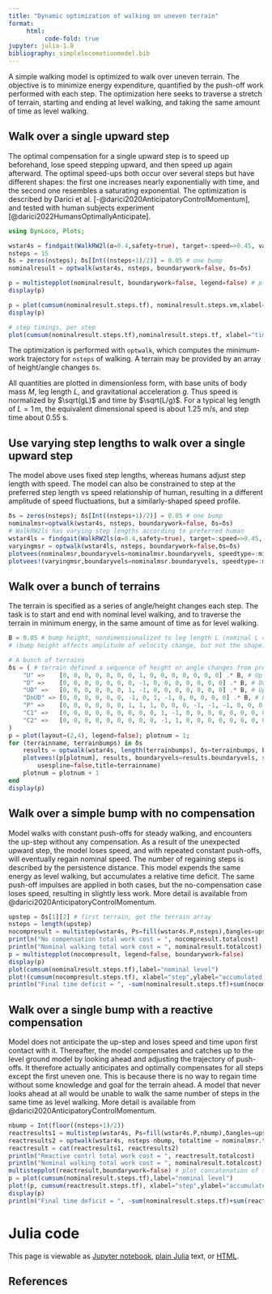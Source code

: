 ```yaml
---
title: "Dynamic optimization of walking on uneven terrain"
format: 
     html:
          code-fold: true
jupyter: julia-1.8
bibliography: simplelocomotionmodel.bib
---
```

A simple walking model is optimized to walk over uneven terrain. The objective is to minimize energy expenditure, quantified by the push-off work performed with each step. The optimization here seeks to traverse a stretch of terrain, starting and ending at level walking, and taking the same amount of time as level walking. 

## Walk over a single upward step 
The optimal compensation for a single upward step is to speed up beforehand, lose speed stepping upward, and then speed up again afterward. The optimal speed-ups both occur over several steps but have different shapes: the first one increases nearly exponentially with time, and the second one resembles a saturating exponential. The optimization is described by Darici et al. [-@darici2020AnticipatoryControlMomentum], and tested with human subjects experiment [@darici2022HumansOptimallyAnticipate].

```julia
using DynLoco, Plots; 

wstar4s = findgait(WalkRW2l(α=0.4,safety=true), target=:speed=>0.45, varying=:P)
nsteps = 15
δs = zeros(nsteps); δs[Int((nsteps+1)/2)] = 0.05 # one bump
nominalresult = optwalk(wstar4s, nsteps, boundarywork=false, δs=δs)

p = multistepplot(nominalresult, boundarywork=false, legend=false) # plot speed, push-off, terrain heights
display(p)

p = plot(cumsum(nominalresult.steps.tf), nominalresult.steps.vm,xlabel="time",ylabel="midstance speed",legend=false)
display(p)

# step timings, per step
plot(cumsum(nominalresult.steps.tf),nominalresult.steps.tf, xlabel="time",ylabel="step time", legend=false)
```
The optimization is performed with `optwalk`, which computes the minimum-work trajectory for `nsteps` of walking. A terrain may be provided by an array of height/angle changes `δs`.

All quantities are plotted in dimensionless form, with base units of body mass $M$, leg length $L$, and gravitational acceleration $g$. Thus speed is normalized by $\sqrt(gL)$ and time by $\sqrt(L/g)$. For a typical leg length of $L = 1\,\mathrm{m}$, the equivalent dimensional speed is about 1.25 m/s, and step time about 0.55 s.  

## Use varying step lengths to walk over a single upward step 
The model above uses fixed step lengths, whereas humans adjust step length with speed. The model can also be constrained to step at the preferred step length vs speed relationship of human, resulting in a different amplitude of speed fluctuations, but a similarly-shaped speed profile. 
```julia
δs = zeros(nsteps); δs[Int((nsteps+1)/2)] = 0.05 # one bump
nominalmsr=optwalk(wstar4s, nsteps, boundarywork=false, δs=δs)
# WalkRW2ls has varying step lengths according to preferred human
wstar4ls = findgait(WalkRW2ls(α=0.4,safety=true), target=:speed=>0.45, varying=:P, cstep=0.35, vmstar=wstar4s.vm)
varyingmsr = optwalk(wstar4ls, nsteps, boundarywork=false,δs=δs)
plotvees(nominalmsr,boundaryvels=nominalmsr.boundaryvels, speedtype=:midstance)
plotvees!(varyingmsr,boundaryvels=nominalmsr.boundaryvels, speedtype=:midstance)
```

## Walk over a bunch of terrains
The terrain is specified as a series of angle/height changes each step. The task is to start and end with nominal level walking, and to traverse the terrain in minimum energy, in the same amount of time as for level walking.
```julia
B = 0.05 # bump height, nondimensionalized to leg length L (nominal L = 1 m)
# (bump height affects amplitude of velocity change, but not the shape)

# A bunch of terrains
δs = ( # terrain defined a sequence of height or angle changes from previous step
    "U" =>    [0, 0, 0, 0, 0, 0, 0, 1, 0, 0, 0, 0, 0, 0, 0] .* B, # Up
    "D" =>    [0, 0, 0, 0, 0, 0, 0, -1, 0, 0, 0, 0, 0, 0, 0] .* B, # Down
    "UD" =>   [0, 0, 0, 0, 0, 0, 1, -1, 0, 0, 0, 0, 0, 0, 0] .* B, # Up-Down
    "DnUD" => [0, 0, 0, 0, 0, 0, -1, 0, 1, -1, 0, 0, 0, 0, 0] .* B, # Down & Up-Down
    "P" =>    [0, 0, 0, 0, 0, 0, 1, 1, 1, 0, 0, 0, -1, -1, -1, 0, 0, 0, 0, 0, 0] .* B, # Pyramid
    "C1" =>   [0, 0, 0, 0, 0, 0, 0, 0, 0, 1, -1, 0, 0, 0, 0, 0, 0, 0, 0, 0] .* B, # Complex 1
    "C2" =>   [0, 0, 0, 0, 0, 0, 0, 0, 0, -1, 1, 0, 0, 0, 0, 0, 0, 0, 0, 0] .* B, # Complex 2
)
p = plot(layout=(2,4), legend=false); plotnum = 1;
for (terrainname, terrainbumps) in δs
    results = optwalk(wstar4s, length(terrainbumps), δs=terrainbumps, boundarywork = false) # optimize push-offs (boundarywork=false means start from nominal walking)
    plotvees!(p[plotnum], results, boundaryvels=results.boundaryvels, speedtype=:midstance, 
        usespline=false,title=terrainname)
    plotnum = plotnum + 1
end
display(p)
```

## Walk over a simple bump with no compensation
Model walks with constant push-offs for steady walking, and encounters the up-step without any compensation. As a result of the unexpected upward step, the model loses speed, and with repeated constant push-offs, will eventually regain nominal speed. The number of regaining steps is described by the persistence distance. This model expends the same energy as level walking, but accumulates a relative time deficit. The same push-off impulses are applied in both cases, but the no-compensation case loses speed, resulting in slightly less work. More detail is available from @darici2020AnticipatoryControlMomentum.

```julia
upstep = δs[1][2] # first terrain, get the terrain array
nsteps = length(upstep)
nocompresult = multistep(wstar4s, Ps=fill(wstar4s.P,nsteps),δangles=upstep,boundaryvels=(wstar4s.vm,wstar4s.vm))
println("No compensation total work cost = ", nocompresult.totalcost)
println("Nominal walking total work cost = ", nominalresult.totalcost)
p = multistepplot(nocompresult, legend=false, boundarywork=false)
display(p)
plot(cumsum(nominalresult.steps.tf),label="nominal level")
plot!(cumsum(nocompresult.steps.tf), xlabel="step",ylabel="accumulated time", label="no compensation")
println("Final time deficit = ", -sum(nominalresult.steps.tf)+sum(nocompresult.steps.tf))
```

## Walk over a single bump with a reactive compensation
Model does not anticipate the up-step and loses speed and time upon first contact with it. Thereafter, the model compensates and catches up to the level ground model by looking ahead and adjusting the trajectory of push-offs. It therefore actually anticipates and optimally compensates for all steps except the first uneven one. This is because there is no way to regain time without some knowledge and goal for the terrain ahead. A model that never looks ahead at all would be unable to walk the same number of steps in the same time as level walking. More detail is available from @darici2020AnticipatoryControlMomentum. 

```julia
nbump = Int(floor((nsteps+1)/2))
reactresults1 = multistep(wstar4s, Ps=fill(wstar4s.P,nbump),δangles=upstep[1:nbump],boundaryvels=(wstar4s.vm,wstar4s.vm))
reactresults2 = optwalk(wstar4s, nsteps-nbump, totaltime = nominalmsr.totaltime - reactresults1.totaltime,boundaryvels=(reactresults1.steps[end].vm,wstar4s.vm), boundarywork=(false,false))
reactresult = cat(reactresults1, reactresults2)
println("Reactive contrl total work cost = ", reactresult.totalcost)
println("Nominal walking total work cost = ", nominalresult.totalcost)
multistepplot(reactresult,boundarywork=false) # plot concatenation of two simulations
p = plot(cumsum(nominalresult.steps.tf),label="nominal level")
plot!(p, cumsum(reactresult.steps.tf), xlabel="step",ylabel="accumulated time", label="reactive")
display(p)
println("Final time deficit = ", -sum(nominalresult.steps.tf)+sum(reactresult.steps.tf))

```

# Julia code
This page is viewable as [Jupyter notebook](uneventerrain.ipynb), [plain Julia](uneventerrain.jl) text, or [HTML](uneventerrain.html).

## References
::: {#refs}
:::

